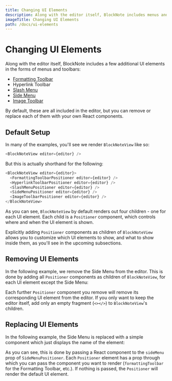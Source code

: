 ```yaml
---
title: Changing UI Elements
description: Along with the editor itself, BlockNote includes menus and toolbars which you can replace or remove.
imageTitle: Changing UI Elements
path: /docs/ui-elements
---
```



# Changing UI Elements

Along with the editor itself, BlockNote includes a few additional UI elements in the forms of menus and toolbars:

- [Formatting Toolbar](/docs/formatting-toolbar)
- Hyperlink Toolbar
- [Slash Menu](/docs/slash-menu)
- [Side Menu](/docs/side-menu)
- [Image Toolbar](/docs/image-toolbar)

By default, these are all included in the editor, but you can remove or replace each of them with your own React components.

## Default Setup

In many of the examples, you'll see we render `BlockNoteView` like so:

```typescript jsx
<BlockNoteView editor={editor} />
```

But this is actually shorthand for the following:

```typescript jsx
<BlockNoteView editor={editor}>
  <FormattingToolbarPositioner editor={editor} />
  <HyperlinkToolbarPositioner editor={editor} />
  <SlashMenuPositioner editor={editor} />
  <SideMenuPositioner editor={editor} />
  <ImageToolbarPositioner editor={editor} />
</BlockNoteView>
```

As you can see, `BlockNoteView` by default renders out four children - one for each UI element. Each child is a `Positioner` component, which controls where and when the UI element is shown.

Explicitly adding `Positioner` components as children of `BlockNoteView` allows you to customize which UI elements to show, and what to show inside them, as you'll see in the upcoming subsections.

## Removing UI Elements

In the following example, we remove the Side Menu from the editor. This is done by adding all `Positioner` components as children of `BlockNoteView`, for each UI element except the Side Menu:

<Example name="ui-elements-remove" />

Each further `Positioner` component you remove will remove its corresponding UI element from the editor. If you only want to keep the editor itself, add only an empty fragment (`<></>`) to `BlockNoteView`'s children.

## Replacing UI Elements

In the following example, the Side Menu is replaced with a simple component which just displays the name of the element:

<Example name="ui-elements-replace" />

As you can see, this is done by passing a React component to the `sideMenu` prop of `SideMenuPositioner`. Each `Positioner` element has a prop through which you can pass the component you want to render (`formattingToolbar` for the Formatting Toolbar, etc.). If nothing is passed, the `Positioner` will render the default UI element.

